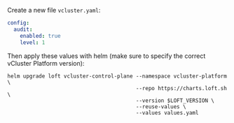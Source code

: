 Create a new file `vcluster.yaml`:

```yaml
config:
  audit:
    enabled: true
    level: 1
```

Then apply these values with helm (make sure to specify the correct vCluster Platform version):

```
helm upgrade loft vcluster-control-plane --namespace vcluster-platform \
                                         --repo https://charts.loft.sh \
                                         --version $LOFT_VERSION \
                                         --reuse-values \
                                         --values values.yaml
```
